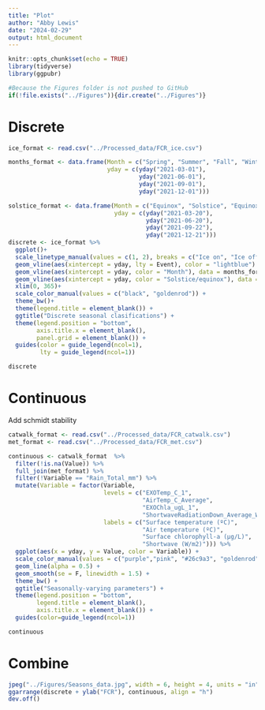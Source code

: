```yaml
---
title: "Plot"
author: "Abby Lewis"
date: "2024-02-29"
output: html_document
---
```


```r
knitr::opts_chunk$set(echo = TRUE)
library(tidyverse)
library(ggpubr)

#Because the Figures folder is not pushed to GitHub
if(!file.exists("../Figures")){dir.create("../Figures")}
```

# Discrete

```r
ice_format <- read.csv("../Processed_data/FCR_ice.csv")

months_format <- data.frame(Month = c("Spring", "Summer", "Fall", "Winter"),
                            yday = c(yday("2021-03-01"),
                                     yday("2021-06-01"),
                                     yday("2021-09-01"),
                                     yday("2021-12-01")))

solstice_format <- data.frame(Month = c("Equinox", "Solstice", "Equinox", "Solstice"),
                              yday = c(yday("2021-03-20"),
                                       yday("2021-06-20"),
                                       yday("2021-09-22"),
                                       yday("2021-12-21")))
discrete <- ice_format %>%
  ggplot()+
  scale_linetype_manual(values = c(1, 2), breaks = c("Ice on", "Ice off")) +
  geom_vline(aes(xintercept = yday, lty = Event), color = "lightblue") +
  geom_vline(aes(xintercept = yday, color = "Month"), data = months_format) +
  geom_vline(aes(xintercept = yday, color = "Solstice/equinox"), data = solstice_format) +
  xlim(0, 365)+
  scale_color_manual(values = c("black", "goldenrod")) +
  theme_bw()+
  theme(legend.title = element_blank()) + 
  ggtitle("Discrete seasonal clasifications") +
  theme(legend.position = "bottom",
        axis.title.x = element_blank(),
        panel.grid = element_blank()) +
  guides(color = guide_legend(ncol=1),
         lty = guide_legend(ncol=1))

discrete
```

# Continuous
Add schmidt stability

```r
catwalk_format <- read.csv("../Processed_data/FCR_catwalk.csv")
met_format <- read.csv("../Processed_data/FCR_met.csv")

continuous <- catwalk_format  %>%
  filter(!is.na(Value)) %>%
  full_join(met_format) %>%
  filter(!Variable == "Rain_Total_mm") %>%
  mutate(Variable = factor(Variable, 
                           levels = c("EXOTemp_C_1", 
                                      "AirTemp_C_Average", 
                                      "EXOChla_ugL_1", 
                                      "ShortwaveRadiationDown_Average_W_m2"),
                           labels = c("Surface temperature (ºC)", 
                                      "Air temperature (ºC)",
                                      "Surface chlorophyll-a (µg/L)",
                                      "Shortwave (W/m2)"))) %>%
  ggplot(aes(x = yday, y = Value, color = Variable)) +
  scale_color_manual(values = c("purple","pink", "#26c9a3", "goldenrod")) +
  geom_line(alpha = 0.5) +
  geom_smooth(se = F, linewidth = 1.5) +
  theme_bw() + 
  ggtitle("Seasonally-varying parameters") +
  theme(legend.position = "bottom",
        legend.title = element_blank(),
        axis.title.x = element_blank()) +
  guides(color=guide_legend(ncol=1))

continuous
```

# Combine

```r
jpeg("../Figures/Seasons_data.jpg", width = 6, height = 4, units = "in", res = 300)
ggarrange(discrete + ylab("FCR"), continuous, align = "h")
dev.off()
```

